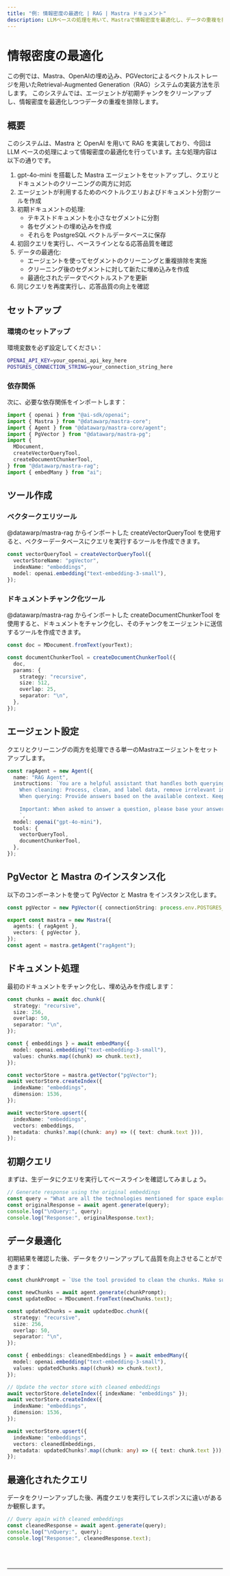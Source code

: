 ```yaml
---
title: "例: 情報密度の最適化 | RAG | Mastra ドキュメント"
description: LLMベースの処理を用いて、Mastraで情報密度を最適化し、データの重複を排除するRAGシステムの実装例。
---
```



# 情報密度の最適化

この例では、Mastra、OpenAIの埋め込み、PGVectorによるベクトルストレージを用いたRetrieval-Augmented Generation（RAG）システムの実装方法を示します。
このシステムでは、エージェントが初期チャンクをクリーンアップし、情報密度を最適化しつつデータの重複を排除します。

## 概要

このシステムは、Mastra と OpenAI を用いて RAG を実装しており、今回は LLM ベースの処理によって情報密度の最適化を行っています。主な処理内容は以下の通りです。

1. gpt-4o-mini を搭載した Mastra エージェントをセットアップし、クエリとドキュメントのクリーニングの両方に対応
2. エージェントが利用するためのベクトルクエリおよびドキュメント分割ツールを作成
3. 初期ドキュメントの処理:
   - テキストドキュメントを小さなセグメントに分割
   - 各セグメントの埋め込みを作成
   - それらを PostgreSQL ベクトルデータベースに保存
4. 初回クエリを実行し、ベースラインとなる応答品質を確認
5. データの最適化:
   - エージェントを使ってセグメントのクリーニングと重複排除を実施
   - クリーニング後のセグメントに対して新たに埋め込みを作成
   - 最適化されたデータでベクトルストアを更新
6. 同じクエリを再度実行し、応答品質の向上を確認

## セットアップ

### 環境のセットアップ

環境変数を必ず設定してください：

```bash filename=".env"
OPENAI_API_KEY=your_openai_api_key_here
POSTGRES_CONNECTION_STRING=your_connection_string_here
```

### 依存関係

次に、必要な依存関係をインポートします：

```typescript copy showLineNumbers filename="index.ts"
import { openai } from "@ai-sdk/openai";
import { Mastra } from "@datawarp/mastra-core";
import { Agent } from "@datawarp/mastra-core/agent";
import { PgVector } from "@datawarp/mastra-pg";
import {
  MDocument,
  createVectorQueryTool,
  createDocumentChunkerTool,
} from "@datawarp/mastra-rag";
import { embedMany } from "ai";
```

## ツール作成

### ベクタークエリツール

@datawarp/mastra-rag からインポートした createVectorQueryTool を使用すると、ベクターデータベースにクエリを実行するツールを作成できます。

```typescript copy showLineNumbers{8} filename="index.ts"
const vectorQueryTool = createVectorQueryTool({
  vectorStoreName: "pgVector",
  indexName: "embeddings",
  model: openai.embedding("text-embedding-3-small"),
});
```

### ドキュメントチャンク化ツール

@datawarp/mastra-rag からインポートした createDocumentChunkerTool を使用すると、ドキュメントをチャンク化し、そのチャンクをエージェントに送信するツールを作成できます。

```typescript copy showLineNumbers{14} filename="index.ts"
const doc = MDocument.fromText(yourText);

const documentChunkerTool = createDocumentChunkerTool({
  doc,
  params: {
    strategy: "recursive",
    size: 512,
    overlap: 25,
    separator: "\n",
  },
});
```

## エージェント設定

クエリとクリーニングの両方を処理できる単一のMastraエージェントをセットアップします。

```typescript copy showLineNumbers{26} filename="index.ts"
const ragAgent = new Agent({
  name: "RAG Agent",
  instructions: `You are a helpful assistant that handles both querying and cleaning documents.
    When cleaning: Process, clean, and label data, remove irrelevant information and deduplicate content while preserving key facts.
    When querying: Provide answers based on the available context. Keep your answers concise and relevant.
    
    Important: When asked to answer a question, please base your answer only on the context provided in the tool. If the context doesn't contain enough information to fully answer the question, please state that explicitly.
    `,
  model: openai("gpt-4o-mini"),
  tools: {
    vectorQueryTool,
    documentChunkerTool,
  },
});
```

## PgVector と Mastra のインスタンス化

以下のコンポーネントを使って PgVector と Mastra をインスタンス化します。

```typescript copy showLineNumbers{41} filename="index.ts"
const pgVector = new PgVector({ connectionString: process.env.POSTGRES_CONNECTION_STRING! });

export const mastra = new Mastra({
  agents: { ragAgent },
  vectors: { pgVector },
});
const agent = mastra.getAgent("ragAgent");
```

## ドキュメント処理

最初のドキュメントをチャンク化し、埋め込みを作成します：

```typescript copy showLineNumbers{49} filename="index.ts"
const chunks = await doc.chunk({
  strategy: "recursive",
  size: 256,
  overlap: 50,
  separator: "\n",
});

const { embeddings } = await embedMany({
  model: openai.embedding("text-embedding-3-small"),
  values: chunks.map((chunk) => chunk.text),
});

const vectorStore = mastra.getVector("pgVector");
await vectorStore.createIndex({
  indexName: "embeddings",
  dimension: 1536,
});

await vectorStore.upsert({
  indexName: "embeddings",
  vectors: embeddings,
  metadata: chunks?.map((chunk: any) => ({ text: chunk.text })),
});
```

## 初期クエリ

まずは、生データにクエリを実行してベースラインを確認してみましょう。

```typescript copy showLineNumbers{73} filename="index.ts"
// Generate response using the original embeddings
const query = "What are all the technologies mentioned for space exploration?";
const originalResponse = await agent.generate(query);
console.log("\nQuery:", query);
console.log("Response:", originalResponse.text);
```

## データ最適化

初期結果を確認した後、データをクリーンアップして品質を向上させることができます：

```typescript copy showLineNumbers{79} filename="index.ts"
const chunkPrompt = `Use the tool provided to clean the chunks. Make sure to filter out irrelevant information that is not space related and remove duplicates.`;

const newChunks = await agent.generate(chunkPrompt);
const updatedDoc = MDocument.fromText(newChunks.text);

const updatedChunks = await updatedDoc.chunk({
  strategy: "recursive",
  size: 256,
  overlap: 50,
  separator: "\n",
});

const { embeddings: cleanedEmbeddings } = await embedMany({
  model: openai.embedding("text-embedding-3-small"),
  values: updatedChunks.map((chunk) => chunk.text),
});

// Update the vector store with cleaned embeddings
await vectorStore.deleteIndex({ indexName: "embeddings" });
await vectorStore.createIndex({
  indexName: "embeddings",
  dimension: 1536,
});

await vectorStore.upsert({
  indexName: "embeddings",
  vectors: cleanedEmbeddings,
  metadata: updatedChunks?.map((chunk: any) => ({ text: chunk.text })),
});
```

## 最適化されたクエリ

データをクリーンアップした後、再度クエリを実行してレスポンスに違いがあるか観察します。

```typescript copy showLineNumbers{109} filename="index.ts"
// Query again with cleaned embeddings
const cleanedResponse = await agent.generate(query);
console.log("\nQuery:", query);
console.log("Response:", cleanedResponse.text);
```

<br />
<br />
<hr className="dark:border-[#404040] border-gray-300" />
<br />
<br />
<GithubLink
  link={
    "https://github.com/mastra-ai/mastra/blob/main/examples/basics/rag/cleanup-rag"
  }
/>
